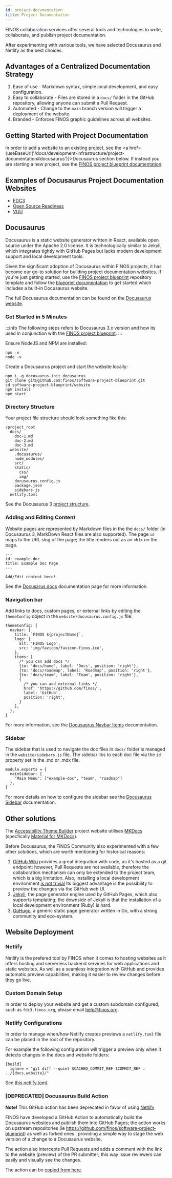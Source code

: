 ```yaml
---
id: project-documentation
title: Project Documentation
---
```



FINOS collaboration services offer several tools and technologies to write, collaborate, and publish project documentation.

After experimenting with various tools, we have selected Docusaurus and Netlify as the best choices.

## Advantages of a Centralized Documentation Strategy

1. Ease of use - Markdown syntax, simple local development, and easy configuration.
2. Easy to collaborate - Files are stored in a `docs/` folder in the GitHub repository, allowing anyone can submit a Pull Request.
3. Automated - Change to the `main` branch version will trigger a deployment of the website.
4. Branded - Enforces FINOS graphic guidelines across all websites.

## Getting Started with Project Documentation

In order to add a website to an existing project, see the <a href={useBaseUrl('/docs/development-infrastructure/project-documentation#docusaurus')}>Docusaurus</a> section below. If instead you are starting a new project, see the [FINOS project blueprint documentation](https://community.finos.org/docs/collaboration-infrastructure/#finos-project-blueprint).

## Examples of Docusaurus Project Documentation Websites

- [FDC3](https://fd3.finos.org)
- [Open Source Readiness](https://osr.finos.org)
- [VUU](https://vuu.finos.org)

## Docusaurus

Docusaurus is a static website generator written in React, available open source under the Apache 2.0 license. It is technologically similar to Jekyll, which integrates tightly with GitHub Pages but lacks modern development support and local development tools.

Given the significant adoption of Docusaurus within FINOS projects, it has become our go-to solution for building project documentation websites. If you're just getting started, use the [FINOS project blueprint](https://github.com/finos/project-blueprint) repository template and follow the [blueprint documentation](https://community.finos.org/docs/collaboration-infrastructure/#finos-project-blueprint) to get started which includes a built-in Docusaurus website.

The full Docusaurus documentation can be found on the [Docusaurus website](https://docusaurus.io/).

### Get Started in 5 Minutes

:::info
The following steps refers to Docusaurus 3.x version and how its used in conjunction with the [FINOS project blueprint](https://github.com/finos/project-blueprint).
:::

Ensure NodeJS and NPM are installed:
```
npm -v
node -v
```

Create a Docusaurus project and start the website locally:
```
npm i -g docusaurus-init docusaurus
git clone git@github.com:finos/software-project-blueprint.git
cd software-project-blueprint/website
npm install
npm start
```

### Directory Structure

Your project file structure should look something like this:
```
/project_root
  docs/
    doc-1.md
    doc-2.md
    doc-3.md
  website/
    .docusaurus/
    node_modules/
    src/
    static/
      css/
      img/
    docusaurus.config.js
    package.json
    sidebars.js
  netlify.toml  
```

See the Docusaurus 3 [project structure](https://docusaurus.io/docs/installation#project-structure). 

### Adding and Editing Content

Website pages are represented by Markdown files in the the `docs/` folder (in Docusaurus 3, MarkDown React files are also supported). The page `id` maps to the URL slug of the page; the title renders out as an `<h1>` on the page.

```
---
id: example-doc
title: Example Doc Page
---

Add/Edit content here!
```

See the [Docusarus docs](https://docusaurus.io/docs/docs-introduction) documentation page for more information.

### Navigation bar

Add links to docs, custom pages, or external links by editing the `themeConfig` object in the `website/docusaurus.config.js` file:
```
themeConfig: {
  navbar: {
    title: `FINOS ${projectName}`,
    logo: {
      alt: 'FINOS Logo',
      src: 'img/favicon/favicon-finos.ico',
    },
    items: [
      /* you can add docs */
      {to: 'docs/home', label: 'Docs', position: 'right'},
      {to: 'docs/roadmap', label: 'Roadmap', position: 'right'},
      {to: 'docs/team', label: 'Team', position: 'right'},
      {
        /* you can add external links */
        href: 'https://github.com/finos/',
        label: 'GitHub',
        position: 'right',
      }
    ],
  },
}
```

For more information, see the [Docusaurus Navbar Items](https://docusaurus.io/docs/api/themes/configuration#navbar-items) documentation.


### Sidebar

The sidebar that is used to navigate the doc files in `docs/` folder is managed in the `website/sidebars.js` file. The sidebar liks to each doc file via the `id` property set in the .md or .mdx file. 

```
module.exports = {
  mainSidebar: {
    'Main Menu': ["example-doc", "team", "roadmap"]
  },
}
```

For more details on how to configure the sidebar see the [Docusaurus Sidebar](https://docusaurus.io/docs/sidebar/) documentation.

## Other solutions

The [Accessibility Theme Builder](https://a11y-theme-builder.finos.org/) project website utilises [MKDocs](https://www.mkdocs.org/) (specfically [Material for MKDocs](https://squidfunk.github.io/mkdocs-material/getting-started/)).

Before Docusaurus, the FINOS Community also experimented with a few other solutions, which are worth mentioning for historical reasons:

1. [GitHub Wiki](https://help.github.com/en/github/building-a-strong-community/about-wikis) provides a great integration with code, as it's hosted as a git endpoint; however, Pull Requests are not available, therefore the collaboration mechanism can only be extended to the project team, which is a big limitation. Also, installing a local development environment [is not trivial](https://gist.github.com/suewonjp/7493de784f4a88c63d1810031609ee35) Its biggest advantage is the possibility to preview the changes via the GitHub web UI.
2. [Jekyll](https://jekyllrb.com/), the page generator engine used by GitHub Pages, which also supports templating; the downside of Jekyll is that the installation of a local development environment (Ruby) is hard.
3. [GoHugo](https://gohugo.io/), a generic static page generator written in Go, with a strong community and eco-system.

## Website Deployment 

### Netlify 

Netlify is the prefered tool by FINOS when it comes to hosting websites as it offers hosting and serverless backend services for web applications and static websites. As well as a seamless integration with GitHub and provides automatic preview capabilities, making it easier to review changes before they go live.

### Custom Domain Setup

In order to deploy your website and get a custom subdomain configured, such as `fdc3.finos.org`, please email help@finos.org.

### Netlify Configurations

In order to manage when/how Netlify creates previews a `netlify.toml` file can be placed in the root of the repository.

For example the following configuration will trigger a preview only when it detects changes in the docs and website folders:
```
[build]
  ignore = "git diff --quiet $CACHED_COMMIT_REF $COMMIT_REF . ../{docs,website}/"
```
See [this netlify.toml](https://github.com/finos/FDC3/blob/main/netlify.toml).

### [DEPRECATED] Docusaurus Build Action

**Note!** This GitHub action has been deprecated in favor of using [Netlify](https://netlify.com)

FINOS have developed a GitHub Action to automatically build the Docusaurus websites and publish them into GitHub Pages; the action works on upstream repositories (ie https://github.com/finos/software-project-blueprint) as well as forked ones , providing a simple way to stage the web version of a change to a Docusaurus website.

The action also intercepts Pull Requests and adds a comment with the link to the website (preview) of the PR submitter; this way issue reviewers can easily and visually see the changes.

The action can be [copied from here](https://github.com/finos/open-developer-platform/blob/master/.github/workflows/docusaurus.yml.deprecated).